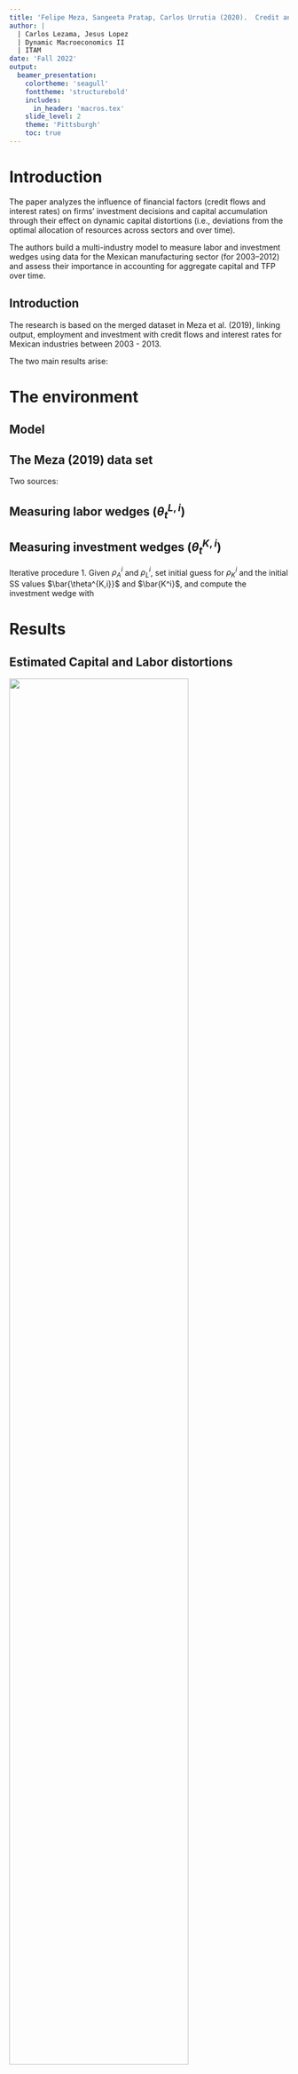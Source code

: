 ---
title: 'Felipe Meza, Sangeeta Pratap, Carlos Urrutia (2020).  Credit and investment distortions: Evidence from Mexican manufacturing, EL 197, 109610'
author: |
  | Carlos Lezama, Jesus Lopez
  | Dynamic Macroeconomics II
  | ITAM
date: 'Fall 2022'
output:
  beamer_presentation:
    colortheme: 'seagull'
    fonttheme: 'structurebold'
    includes:
      in_header: 'macros.tex'
    slide_level: 2
    theme: 'Pittsburgh'
    toc: true
---

# Introduction

The paper analyzes the influence of financial factors (credit flows and interest rates) on firms’ investment decisions and capital accumulation through their effect on dynamic capital distortions (i.e., deviations
from the optimal allocation of resources across sectors and over time).

The authors build a multi-industry model to measure labor and investment wedges using data for the Mexican manufacturing sector (for 2003–2012) and assess their importance in accounting for aggregate capital and TFP over time.


## Introduction

The research is based on the merged dataset in Meza et al. (2019), linking output, employment and investment with credit flows and interest rates for Mexican industries between 2003 - 2013.

The two main results arise:
\begin{itemize}
\item Changes in dynamic capital distortions are important in accounting for the path of capital over time.
\item Industry specific investment wedges (a wedge appears whenever firms deviate from the optimal choice) and credit conditions are correlated. Industries where the availability of credit falls and/or real interest rates increase experience an increase in their capital distortions.
\end{itemize}

# The environment

\begin{itemize}
\item $n$ industries, each one a representative firm, facing two distortions: static labor wedge and dynamic investment wedge.
\item Technology: $Y^i_t = A^i_t(K^i_t)^{\alpha^i}(L^i_t)^{1-\alpha^i} $, where $A^i$ is an industry specific shock.
\item Firms own $K$ and maximize expected PV of profits net of expenditures 

$\Pi^i = E_0 \sum_{t = 0}^{\infty} (\frac{1}{1+\iota})^t \left\lbrace p_{t}^{i} Y_t^i - \theta_t^{L,i} w_t L_t^i - \theta_t^{K,i} \times [K_{t+1}^i - (1-\delta) K_t^i]  \right\rbrace $. 

where $\theta_t^{L,i} and \theta_t^{K,i}$ are stochastic industry-specific distortions that affect labor and investment, respectively. Total output is combined $Y_t = \Pi^n_{i = 1} (Y^i_t)^{\omega^i}$, with $\omega^i$ constant expenditure share in each industry.

\end{itemize}

## Model 
\begin{itemize}
\item Static labor allocation
 $L_t^i$ (3) \label{Eq3}
\item Dynamic Euler equation
$\Psi^i$ \label{Eq4}
\item Aggregation

\end{itemize}



## The Meza \textit{et al.} (2019) data set

Two sources:
\begin{itemize}
\item Survey: Encuesta Industrial Anual (EIA), INEGI. ~ 7,000 manufacturing establishments with information on all 86 4-digit NAICS 2007 (rama) industries. (82 when excluding Oil and missings)
\item Administrative data: Universe of commercial credit loans by banks reports  (R04C), CNBV, aggregated annually to 4-digit NAICS 2007 (using  a (probabilistic) crosswalk to match CNBV-NAICS classification).
\end{itemize}



## Measuring labor  wedges ($\theta_t^{L,i}$)


\begin{itemize}
\item Use US data for $\alpha^i$ (Hsieh and Klenow, 2009)
\item Compute revenue productivity: $p_t^iA_t^i =  \frac{p_t^iY_t^i}{(K^i_t)^{\alpha^i}(L^i_t)^{1-\alpha^i}}$
\item Estimate persistence parameter, $\rho_A^i$, for each 2-digit industry (sector) using Arellano-Bond estimator (for linear dynamic panel), recover Fixed Effect for each 4-digit industy (rama) to estimate steady-state (SS) values.
\item The labor wedge is computed from \ref{Eq3}.
\item The persistence parameter $\rho_L^i$ and its SS, are estimated analogously. 
\item Value added shres, $\omega^i$ are computed directly from the EIA
\end{itemize}




## Measuring investment wedges ($\theta_t^{K,i}$)

Iterative procedure
1. Given $\rho_A^i$ and $\rho_L^i$, set initial guess for $\rho_K^i$ and the initial SS values $\bar{\theta^{K,i}}$ and $\bar{K^i}$, and compute the investment wedge with \ref{Eq4}



# Results

## Estimated Capital and Labor distortions
\centering
![](fig/TableA1.jpg){width=80%}


Notes: The labor wedge is constructed to be unit mean. 

## Aggregate capital, TFP and average investment wedges.
\centering
![](fig/Fig2.jpg){width=80%}

# Conclusion

This study suggests that, 
